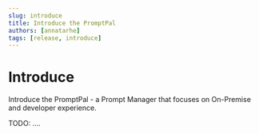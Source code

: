 ```yaml
---
slug: introduce
title: Introduce the PromptPal
authors: [annatarhe]
tags: [release, introduce]
---
```


# Introduce

Introduce the PromptPal - a Prompt Manager that focuses on On-Premise and developer experience.

TODO: ....
